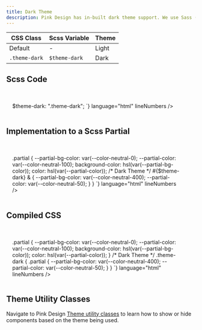 ```yaml
---
title: Dark Theme
description: Pink Design has in-built dark theme support. We use Sass (with the Scss variant) for easier maintenance.
---
```


| CSS Class     | Scss Variable     | Theme         |
|---------------|-------------------|---------------|
| Default       | -                 | Light         |
| `.theme-dark` | `$theme-dark`     | Dark          |

## Scss Code

<br />

<div class="box u-stretch" style="padding: 1rem; padding-right: 2.5rem;">
    <CodePreview
        client:load
        code={`
    <style language="scss">
        $theme-dark: ".theme-dark";
    </style>
`}
        language="html"
        lineNumbers
    />
</div>

## Implementation to a Scss Partial

<br />

<div class="box u-stretch" style="padding: 1rem; padding-right: 2.5rem;">
    <CodePreview
        client:load
        code={`
    <style language="scss">
    .partial {
       --partial-bg-color: var(--color-neutral-0);
       --partial-color: var(--color-neutral-100);
       background-color: hsl(var(--partial-bg-color));
       color: hsl(var(--partial-color));
       /* Dark Theme */
       #{$theme-dark} & {
         --partial-bg-color: var(--color-neutral-400);
         --partial-color: var(--color-neutral-50);
       }
    }
    </style>
`}
        language="html"
        lineNumbers
    />
</div>

## Compiled CSS

<br />

<div class="box u-stretch" style="padding: 1rem; padding-right: 2.5rem;">
    <CodePreview
        client:load
        code={`
    <style>
    .partial {
       --partial-bg-color: var(--color-neutral-0);
       --partial-color: var(--color-neutral-100);
       background-color: hsl(var(--partial-bg-color));
       color: hsl(var(--partial-color));
    }
    /* Dark Theme */
    .theme-dark {
        .partial {
            --partial-bg-color: var(--color-neutral-400);
            --partial-color: var(--color-neutral-50);
        }
    }
    </style>
`}
        language="html"
        lineNumbers
    />
</div>

## Theme Utility Classes

Navigate to Pink Design [Theme utility classes](/utilities/theme) to learn how to show or hide components based on the theme being used.
